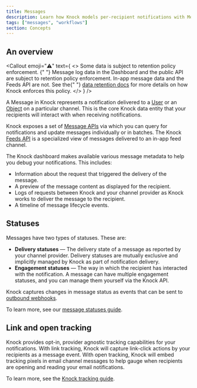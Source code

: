 ```yaml
---
title: Messages
description: Learn how Knock models per-recipient notifications with Messages.
tags: ["messages", "workflows"]
section: Concepts
---
```


## An overview

<Callout
  emoji="⚠️"
  text={
    <>
      <span className="font-bold">
        Some data is subject to retention policy enforcement.
      </span>{" "}
      Message log data in the Dashboard and the public API are subject to
      retention policy enforcement. In-app message data and the Feeds API are
      not. See the{" "}
      <a href="/manage-your-account/data-retention">data retention docs</a> for
      more details on how Knock enforces this policy.
    </>
  }
/>

A Message in Knock represents a notification delivered to a [User](/concepts/users) or an [Object](/concepts/objects) on a particular channel. This is the core Knock data entity that your recipients will interact with when receiving notifications.

Knock exposes a set of [Message APIs](/reference#messages) via which you can query for notifications and update messages individually or in batches. The Knock [Feeds API](/reference#feeds) is a specialized view of messages delivered to an in-app feed channel.

The Knock dashboard makes available various message metadata to help you debug your notifications. This includes:

- Information about the request that triggered the delivery of the message.
- A preview of the message content as displayed for the recipient.
- Logs of requests between Knock and your channel provider as Knock works to deliver the message to the recipient.
- A timeline of message lifecycle events.

## Statuses

Messages have two types of statuses. These are:

- **Delivery statuses** — The delivery state of a message as reported by your channel provider. Delivery statuses are mutually exclusive and implicitly managed by Knock as part of notification delivery.
- **Engagement statuses** — The way in which the recipient has interacted with the notification. A message can have multiple engagement statuses, and you can manage them yourself via the Knock API.

Knock captures changes in message status as events that can be sent to [outbound webhooks](/developer-tools/outbound-webhooks/overview).

To learn more, see our [message statuses guide](/send-notifications/message-statuses).

## Link and open tracking

Knock provides opt-in, provider agnostic tracking capabilities for your notifications. With link tracking, Knock will capture link-click actions by your recipients as a message event. With open tracking, Knock will embed tracking pixels in email channel messages to help gauge when recipients are opening and reading your email notifications.

To learn more, see the [Knock tracking guide](/send-notifications/tracking).
